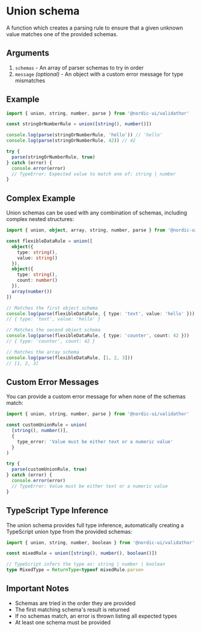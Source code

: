 # Union schema

A function which creates a parsing rule to ensure that a given unknown value matches one of the provided schemas.

## Arguments

1. `schemas` - An array of parser schemas to try in order
2. `message` _(optional)_ - An object with a custom error message for type mismatches

## Example

```ts
import { union, string, number, parse } from '@nordic-ui/validathor'

const stringOrNumberRule = union([string(), number()])

console.log(parse(stringOrNumberRule, 'hello')) // 'hello'
console.log(parse(stringOrNumberRule, 42)) // 42

try {
  parse(stringOrNumberRule, true)
} catch (error) {
  console.error(error)
  // TypeError: Expected value to match one of: string | number
}
```

## Complex Example

Union schemas can be used with any combination of schemas, including complex nested structures:

```ts
import { union, object, array, string, number, parse } from '@nordic-ui/validathor'

const flexibleDataRule = union([
  object({ 
    type: string(), 
    value: string() 
  }),
  object({ 
    type: string(), 
    count: number() 
  }),
  array(number())
])

// Matches the first object schema
console.log(parse(flexibleDataRule, { type: 'text', value: 'hello' }))
// { type: 'text', value: 'hello' }

// Matches the second object schema
console.log(parse(flexibleDataRule, { type: 'counter', count: 42 }))
// { type: 'counter', count: 42 }

// Matches the array schema
console.log(parse(flexibleDataRule, [1, 2, 3]))
// [1, 2, 3]
```

## Custom Error Messages

You can provide a custom error message for when none of the schemas match:

```ts
import { union, string, number, parse } from '@nordic-ui/validathor'

const customUnionRule = union(
  [string(), number()],
  { 
    type_error: 'Value must be either text or a numeric value' 
  }
)

try {
  parse(customUnionRule, true)
} catch (error) {
  console.error(error)
  // TypeError: Value must be either text or a numeric value
}
```

## TypeScript Type Inference

The union schema provides full type inference, automatically creating a TypeScript union type from the provided schemas:

```ts
import { union, string, number, boolean } from '@nordic-ui/validathor'

const mixedRule = union([string(), number(), boolean()])

// TypeScript infers the type as: string | number | boolean
type MixedType = ReturnType<typeof mixedRule.parse>
```

## Important Notes

- Schemas are tried in the order they are provided
- The first matching schema's result is returned
- If no schemas match, an error is thrown listing all expected types
- At least one schema must be provided